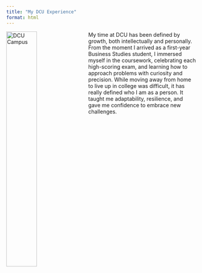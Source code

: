 ```yaml
---
title: "My DCU Experience"
format: html
---
```


<style>
  .float-left {
    float: left;
    width: 40%;
    margin: 0 1rem 1rem 0;
    object-fit: cover;
  }
  .float-right {
    float: right;
    width: 40%;
    margin: 0 0 1rem 1rem;
    object-fit: cover;
  }
  .clearfix::after {
    content: "";
    display: block;
    clear: both;
  }
</style>

<img src="experience_images/dcu_experience.jpeg" alt="DCU Campus" class="float-left"/>

My time at DCU has been defined by growth, both intellectually and personally. From the moment I arrived as a first-year Business Studies student, I immersed myself in the coursework, celebrating each high-scoring exam, and learning how to approach problems with curiosity and precision. While moving away from home to live up in college was difficult, it has really defined who I am as a person. It taught me adaptability, resilience, and gave me confidence to embrace new challenges.